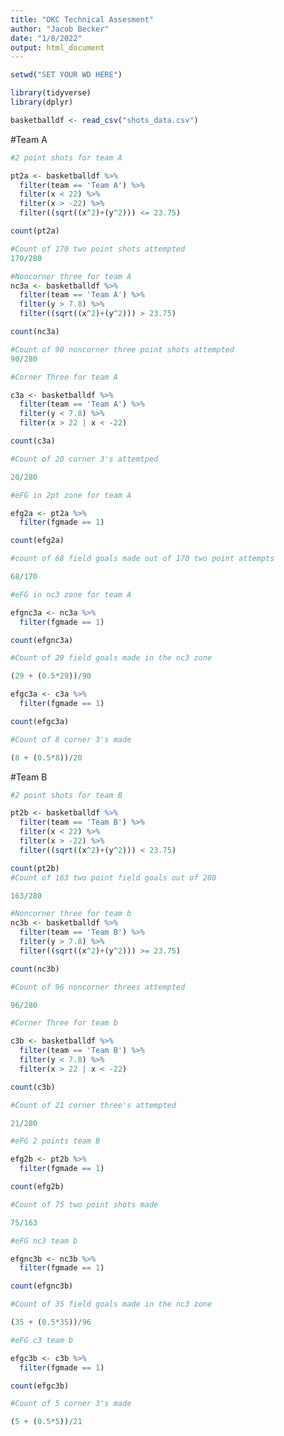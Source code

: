 ---
title: "OKC Technical Assesment"
author: "Jacob Becker"
date: "1/8/2022"
output: html_document
---

```{r}
setwd("SET YOUR WD HERE")
```

```{r}
library(tidyverse)
library(dplyr)
```

```{r}
basketballdf <- read_csv("shots_data.csv")
```

#Team A

```{r}
#2 point shots for team A

pt2a <- basketballdf %>%
  filter(team == 'Team A') %>%
  filter(x < 22) %>%
  filter(x > -22) %>%
  filter((sqrt((x^2)+(y^2))) <= 23.75)

count(pt2a)

#Count of 170 two point shots attempted
170/280
```


```{r}
#Noncorner three for team A
nc3a <- basketballdf %>%
  filter(team == 'Team A') %>%
  filter(y > 7.8) %>% 
  filter((sqrt((x^2)+(y^2))) > 23.75)

count(nc3a)

#Count of 90 noncorner three point shots attempted
90/280
```

  
```{r}
#Corner Three for team A

c3a <- basketballdf %>%
  filter(team == 'Team A') %>%
  filter(y < 7.8) %>%
  filter(x > 22 | x < -22)

count(c3a)

#Count of 20 corner 3's attemtped

20/280

```

```{r}
#eFG in 2pt zone for team A

efg2a <- pt2a %>%
  filter(fgmade == 1)

count(efg2a)

#count of 68 field goals made out of 170 two point attempts

68/170

```

```{r}
#eFG in nc3 zone for team A

efgnc3a <- nc3a %>%
  filter(fgmade == 1)

count(efgnc3a)

#Count of 29 field goals made in the nc3 zone

(29 + (0.5*29))/90

```

```{r}
efgc3a <- c3a %>%
  filter(fgmade == 1)

count(efgc3a)

#Count of 8 corner 3's made

(8 + (0.5*8))/20
```


#Team B


```{r}
#2 point shots for team B

pt2b <- basketballdf %>%
  filter(team == 'Team B') %>%
  filter(x < 22) %>%
  filter(x > -22) %>%
  filter((sqrt((x^2)+(y^2))) < 23.75)

count(pt2b)
#Count of 163 two point field goals out of 280

163/280
```

```{r}
#Noncorner three for team b
nc3b <- basketballdf %>%
  filter(team == 'Team B') %>%
  filter(y > 7.8) %>% 
  filter((sqrt((x^2)+(y^2))) >= 23.75)

count(nc3b)

#Count of 96 noncorner threes attempted 

96/280
```

```{r}
#Corner Three for team b

c3b <- basketballdf %>%
  filter(team == 'Team B') %>%
  filter(y < 7.8) %>%
  filter(x > 22 | x < -22)

count(c3b)

#Count of 21 corner three's attempted

21/280
```

```{r}
#eFG 2 points team B

efg2b <- pt2b %>%
  filter(fgmade == 1)

count(efg2b)

#Count of 75 two point shots made

75/163
```

```{r}
#eFG nc3 team b

efgnc3b <- nc3b %>%
  filter(fgmade == 1)

count(efgnc3b)

#Count of 35 field goals made in the nc3 zone

(35 + (0.5*35))/96
```


```{r}
#eFG c3 team b

efgc3b <- c3b %>%
  filter(fgmade == 1)

count(efgc3b)

#Count of 5 corner 3's made

(5 + (0.5*5))/21
```

